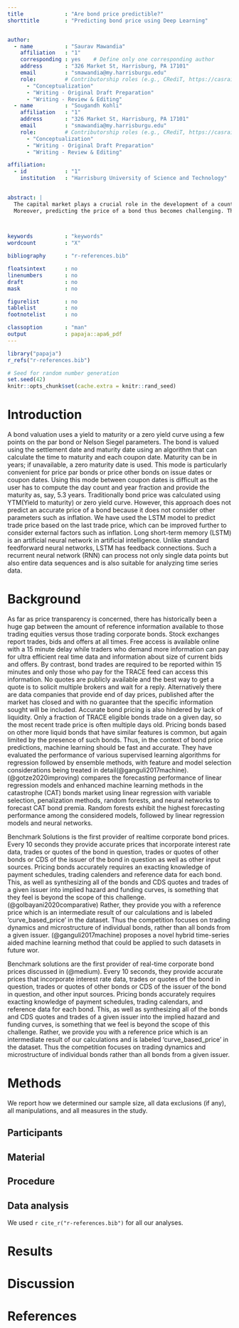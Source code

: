 ```yaml
---
title             : "Are bond price predictible?"
shorttitle        : "Predicting bond price using Deep Learning"


author: 
  - name          : "Saurav Mawandia"
    affiliation   : "1"
    corresponding : yes    # Define only one corresponding author
    address       : "326 Market St, Harrisburg, PA 17101"
    email         : "smawandia@my.harrisburgu.edu"
    role:         # Contributorship roles (e.g., CRediT, https://casrai.org/credit/)
      - "Conceptualization"
      - "Writing - Original Draft Preparation"
      - "Writing - Review & Editing"
  - name          : "Sougandh Kohli"
    affiliation   : "1"
    address       : "326 Market St, Harrisburg, PA 17101"
    email         : "smawandia@my.harrisburgu.edu"
    role:         # Contributorship roles (e.g., CRediT, https://casrai.org/credit/)
      - "Conceptualization"
      - "Writing - Original Draft Preparation"
      - "Writing - Review & Editing"

affiliation:
  - id            : "1"
    institution   : "Harrisburg University of Science and Technology"
    

abstract: |
  The capital market plays a crucial role in the development of a country. The overall size of the global bond market as of 2021 is over 128.3tn. In contrast, the overall size of the equities market is 44 trillion as of 2022. However, the bond market is not much transparent compared to stock, and only a few firms try to predict the price of bonds. Different brokers can give different prices for the same bond, making it challenging for anyone to predict the bond's price based on these data. A bond is usually based on the last traded price and indicative bids and asks.
  Moreover, predicting the price of a bond thus becomes challenging. That is why it is essential to understand the overall market for bonds and consider the prices. For humans, it is tough to keep an eye on the fixed income market and make a decision. That is where Artificial Intelligent systems help us. Machine learning algorithms use the data and find hidden patterns to predict the correct price of a given bond. Given the data related to the fixed income market, news related to the market, and so on, we train an AI algorithm to predict the price of the given bond. It considers the details like rating, last traded price, type, and news around the bond to predict the right price for a trader to trade.


  
keywords          : "keywords"
wordcount         : "X"

bibliography      : "r-references.bib"

floatsintext      : no
linenumbers       : no
draft             : no
mask              : no

figurelist        : no
tablelist         : no
footnotelist      : no

classoption       : "man"
output            : papaja::apa6_pdf
---
```


```r
library("papaja")
r_refs("r-references.bib")
```

```r
# Seed for random number generation
set.seed(42)
knitr::opts_chunk$set(cache.extra = knitr::rand_seed)
```
# Introduction

A bond valuation uses a yield to maturity or a zero yield curve using a few points on the par bond or Nelson Siegel parameters. The bond is valued using the settlement date and maturity date using an algorithm that can calculate the time to maturity and each coupon date. Maturity can be in years; if unavailable, a zero maturity date is used. This mode is particularly convenient for price par bonds or price other bonds on issue dates or coupon dates. Using this mode between coupon dates is difficult as the user has to compute the day count and year fraction and provide the maturity as, say, 5.3 years. Traditionally bond price was calculated using YTM(Yield to maturity) or zero yield curve. However, this approach does not predict an accurate price of a bond because it does not consider other parameters such as inflation. We have used the LSTM model to predict trade price based on the last trade price, which can be improved further to consider external factors such as inflation. 
Long short-term memory (LSTM) is an artificial neural network in artificial intelligence. Unlike standard feedforward neural networks, LSTM has feedback connections. Such a recurrent neural network (RNN) can process not only single data points but also entire data sequences and is also suitable for analyzing time series data. 

# Background 
As far as price transparency is concerned, there has historically been a huge gap between the amount of reference information available to those trading equities versus those trading corporate bonds.  Stock exchanges report trades, bids and offers at all times.  Free access is available online with a 15 minute delay while traders who demand more information can pay for ultra efficient real time data and information about size of current bids and offers. By contrast, bond trades are required to be reported within 15 minutes and only those who pay for the TRACE feed can access this information.  No quotes are publicly available and the best way to get a quote is to solicit multiple brokers and wait for a reply.  Alternatively there are data companies that provide end of day prices, published after the market has closed and with no guarantee that the specific information sought will be included.  Accurate bond pricing is also hindered by lack of liquidity.  Only a fraction of TRACE eligible bonds trade on a given day, so the most recent trade price is often multiple days old.  Pricing bonds based on other more liquid bonds that have similar features is common, but again limited by the presence of such bonds.
   Thus, in the context of bond price predictions, machine learning should be fast and accurate. They have evaluated the performance of various supervised learning algorithms for regression followed by ensemble methods, with feature and model selection considerations being treated in detail(@ganguli2017machine). (@gotze2020improving) compares the forecasting performance of linear regression models and enhanced machine learning methods in the catastrophe (CAT) bonds market using linear regression with variable selection, penalization methods, random forests, and neural networks to forecast CAT bond premia. Random forests exhibit the highest forecasting performance among the considered models, followed by linear regression models and neural networks.
   
Benchmark Solutions is the first provider of realtime corporate bond prices. Every 10 seconds they provide accurate prices that incorporate interest rate data, trades or quotes of the bond in question, trades or quotes of other bonds or CDS of the issuer of the bond in question as well as other input sources.  Pricing bonds accurately requires an exacting knowledge of payment schedules, trading calenders and reference data for each bond.  This, as well as synthesizing all of the bonds and CDS quotes and trades of a given issuer into implied hazard and funding curves, is something that they feel is beyond the scope of this challenge. (@golbayani2020comparative) Rather, they provide you with a reference price which is an intermediate result of our calculations and is labeled 'curve_based_price'  in the dataset. Thus the competition focuses on trading dynamics and microstructure of individual bonds, rather than all bonds from a given issuer. (@ganguli2017machine) proposes a novel hybrid time-series aided machine learning method that could be applied to such datasets in future wor.

Benchmark solutions are the first provider of real-time corporate bond prices discussed in (@medium). Every 10 seconds, they provide accurate prices that incorporate interest rate data, trades or quotes of the bond in question, trades or quotes of other bonds or CDS of the issuer of the bond in question, and other input sources. Pricing bonds accurately requires exacting knowledge of payment schedules, trading calendars, and reference data for each bond. This, as well as synthesizing all of the bonds and CDS quotes and trades of a given issuer into the implied hazard and funding curves, is something that we feel is beyond the scope of this challenge. Rather, we provide you with a reference price which is an intermediate result of our calculations and is labeled 'curve_based_price'  in the dataset. Thus the competition focuses on trading dynamics and microstructure of individual bonds rather than all bonds from a given issuer. 



# Methods
We report how we determined our sample size, all data exclusions (if any), all manipulations, and all measures in the study. <!-- 21-word solution (Simmons, Nelson & Simonsohn, 2012; retrieved from http://ssrn.com/abstract=2160588) -->

## Participants

## Material

## Procedure

## Data analysis
We used `r cite_r("r-references.bib")` for all our analyses.


# Results

# Discussion


\newpage

# References

::: {#refs custom-style="Bibliography"}
:::
